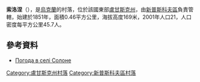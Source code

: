 {{coord|49|44|11|N|39|20|48|E|scale:100000|display=title}}

'''索洛涅'''（{{lang-uk|Солоне}}），是[[烏克蘭|烏克蘭]]的村落，位於該國東部[[盧甘斯克州|盧甘斯克州]]，由[[新普斯科夫區|新普斯科夫區]]負責管轄，始建於1851年，面積0.46平方公里，海拔高度169米，2001年人口21，人口密度每平方公里45.7人。

==參考資料==
* [http://weather.in.ua/ua/lyganskaja/24473 Погода в селі Солоне]

{{DEFAULTSORT:Солоне}}
[[Category:盧甘斯克州村落|Category:盧甘斯克州村落]]
[[Category:新普斯科夫區村落|Category:新普斯科夫區村落]]


{{Luhansk-geo-stub}}